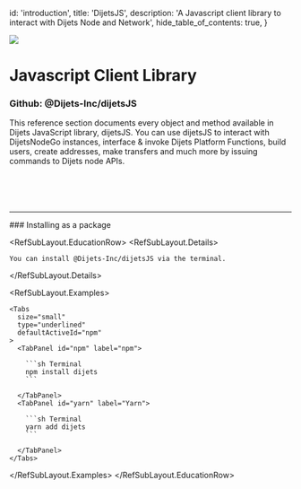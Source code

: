 
  id: 'introduction',
  title: 'DijetsJS',
  description: 'A Javascript client library to interact with Dijets Node and Network',
  hide_table_of_contents: true,
}

<div className="flex items-start gap-6 not-prose" id="introduction">
  <img src="/docs/img/cli-tools.png" className="w-[4.2rem] h-[4rem] rounded" />
  <div className="flex flex-col gap-2">
    <h1 className="text-3xl text-scale-1200 m-0">Javascript Client Library</h1>
    <h3 className="text-base font-mono text-scale-1100">Github: @Dijets-Inc/dijetsJS</h3>
  </div>
</div>

<div className="max-w-7xl mt-4">
  This reference section documents every object and method available in Dijets JavaScript
  library, dijetsJS. You can use dijetsJS to interact with DijetsNodeGo instances, interface &amp; invoke
  Dijets Platform Functions, build users, create addresses, make transfers and much more by issuing commands to Dijets node APIs.
</div>
<br>
</br>
<br>
</br>
<hr>
</hr>
### Installing as a package

<RefSubLayout.EducationRow>
  <RefSubLayout.Details>

    You can install @Dijets-Inc/dijetsJS via the terminal.

  </RefSubLayout.Details>

  <RefSubLayout.Examples>

    <Tabs
      size="small"
      type="underlined"
      defaultActiveId="npm"
    >
      <TabPanel id="npm" label="npm">

        ```sh Terminal
        npm install dijets
        ```

      </TabPanel>
      <TabPanel id="yarn" label="Yarn">

        ```sh Terminal
        yarn add dijets
        ```

      </TabPanel>
    </Tabs>

  </RefSubLayout.Examples>
</RefSubLayout.EducationRow>



